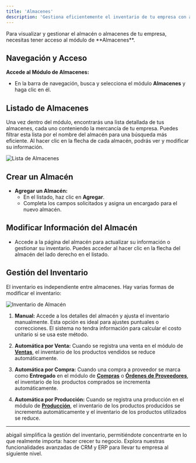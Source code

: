 ```yaml
---
title: 'Almacenes'
description: 'Gestiona eficientemente el inventario de tu empresa con abigail.'
---
```


<Warning>
Para visualizar y gestionar el almacén o almacenes de tu empresa, necesitas tener acceso al módulo de **Almacenes**.
</Warning>

## Navegación y Acceso

**Accede al Módulo de Almacenes:**
   - En la barra de navegación, busca y selecciona el módulo **Almacenes** y haga clic en él.

## Listado de Almacenes

Una vez dentro del módulo, encontrarás una lista detallada de tus almacenes, cada uno conteniendo la mercancía de tu empresa. Puedes filtrar esta lista por el nombre del almacén para una búsqueda más eficiente.
Al hacer clic en la flecha de cada almacén, podrás ver y modificar su información.

<Frame>
<img
  className="block"
  src="/images/lista-almacenes.png"
  alt="Lista de Almacenes"
/>
</Frame>

## Crear un Almacén

- **Agregar un Almacén:**
  - En el listado, haz clic en **Agregar**.
  - Completa los campos solicitados y asigna un encargado para el nuevo almacén.


## Modificar Información del Almacén
  - Accede a la página del almacén para actualizar su información o gestionar su inventario. Puedes acceder al hacer clic en la flecha del almacén del lado derecho en el listado.

## Gestión del Inventario

El inventario es independiente entre almacenes. Hay varias formas de modificar el inventario:

<Frame>
<img
  className="block"
  src="/images/lista-existencia.png"
  alt="Inventario de Almacén"
/>
</Frame>

1. **Manual:**
   Accede a los detalles del almacén y ajusta el inventario manualmente.
   <Note>Esta opción es ideal para ajustes puntuales o correcciones. El sistema no tendra información para calcular el costo unitario si se usa este método.</Note>

2. **Automática por Venta:**
    Cuando se registra una venta en el módulo de [**Ventas**](https://docs.abigail.mx/modulos/ventas), el inventario de los productos vendidos se reduce automáticamente.

3. **Automática por Compra:**
    Cuando una compra a proveedor se marca como **Entregado** en el módulo de [**Compras**](https://docs.abigail.mx/modulos/compras) o [**Órdenes de Proveedores**](https://docs.abigail.mx/modulos/ordenesDeProveedores), el inventario de los productos comprados se incrementa automáticamente.

4. **Automática por Producción:**
    Cuando se registra una producción en el módulo de [**Producción**](https://docs.abigail.mx/modulos/produccion), el inventario de los productos producidos se incrementa automáticamente y el inventario de los productos utilizados se reduce.
---

<Card title="Subscribete hoy mismo" icon="rocket" href="https://www.abigail.mx/planes">
  abigail simplifica la gestión del inventario, permitiéndote concentrarte en lo que realmente importa: hacer crecer tu negocio. Explora nuestras funcionalidades avanzadas de CRM y ERP para llevar tu empresa al siguiente nivel.
</Card>